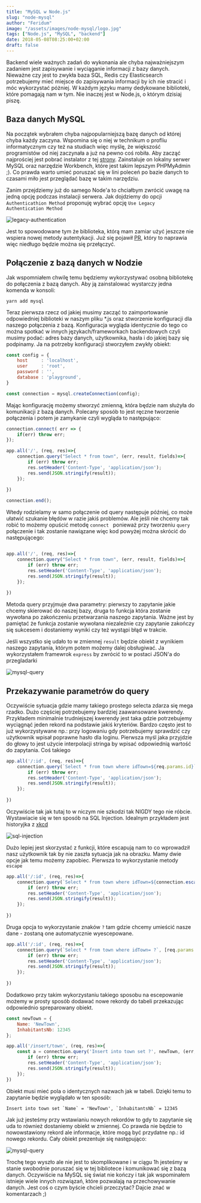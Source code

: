 ```yaml
---
title: "MySQL w Node.js"
slug: "node-mysql"
author: "Feridum"
image: "/assets/images/node-mysql/logo.jpg"
tags: ["Node.js", "MySQL", "backend"]
date: 2018-05-08T08:25:00+02:00
draft: false
---
```


Backend wiele ważnych zadań do wykonania ale chyba najważniejszym zadaniem jest zapisywanie i wyciąganie informacji z bazy danych. Nieważne czy jest to zwykła baza SQL, Redis czy Elasticsearch potrzebujemy mieć miejsce do zapisywania informacji by ich nie stracić i móc wykorzystać póżniej. W każdym języku mamy dedykowane biblioteki, które pomagają nam w tym. Nie inaczej jest w Node.js, o którym dzisiaj piszę.



## Baza danych MySQL
Na początek wybrałem chyba najpopularniejszą bazę danych od której chyba każdy zaczyna. Wspomina się o niej w technikum o profliu informatycznym czy też na studiach więc myślę, że większość programistów od niej zaczynała a już na pewno coś robiła. Aby zacząć najprościej jest pobrać instalator z tej [strony](https://dev.mysql.com/downloads/mysql/). Zainstaluje on lokalny serwer MySQL oraz narzędzie Workbench, które jest takim lepszym PHPMyAdmin ;). Co prawda warto umieć poruszać się w lini poleceń po bazie danych to czasami miło jest przeglądać bazę w takim narzędziu.

Zanim przejdziemy już do samego Node'a to chciałbym zwrócić uwagę na jedną opcję podczas instalacji serwera. Jak dojdziemy do opcji `Authenticathion Method` proponuję wybrać opcję `Use Legacy Authentication Method`

![legacy-authentication](/assets/images/node-mysql/legacy.png)

Jest to spowodowane tym że biblioteka, którą mam zamiar użyć jeszcze nie wspiera nowej metody autentykacji. Już się pojawił [PR](https://github.com/mysqljs/mysql/pull/1962), który to naprawia więc niedługo będzie można się przełączyć. 

## Połączenie z bazą danych w Nodzie

Jak wspomniałem chwilę temu będziemy wykorzystywać osobną bibliotekę do połączenia z bazą danych. Aby ją zainstalować wystarczy jedna komenda w konsoli: 

```console
yarn add mysql
``` 

Teraz pierwsza rzecz od jakiej musimy zacząć to zaimportowanie odpowiedniej biblioteki w naszym pliku *.js oraz stworzenie konfiguracji dla naszego połączenia z bazą. Konfiguracja wygląda identycznie do tego co można spotkać w innych językach/frameworkach backendowych czyli musimy podać: adres bazy danych, użytkownika, hasła i do jakiej bazy się podpinamy. Ja na potrzeby konfiguracji stworzyłem zwykły obiekt: 

```js
const config = {
    host     : 'localhost',
    user     : 'root',
    password : '',
    database : 'playground',
}

const connection = mysql.createConnection(config);
```

Mając konfigurację możemy stworzyć zmienną, która będzie nam służyła do komunikacji z bazą danych.
Polecany sposób to jest ręczne tworzenie połączenia i potem je zamykanie czyli wygląda to następująco: 

```js
connection.connect( err => {
    if(err) throw err;
});

app.all('/', (req, res)=>{
    connection.query("Select * from town", (err, result, fields)=>{
        if (err) throw err;
        res.setHeader('Content-Type', 'application/json');
        res.send(JSON.stringify(result));
    });
    
})

connection.end();
```


Wtedy rodzielamy w samo połączenie od query następuje później, co może ułatwić szukanie błędów w razie jakiś problemów. Ale jeśli nie chcemy tak robić to możemy opuścić metodę `connect ` ponieważ przy tworzeniu `query` połączenie i tak zostanie nawiązane więc kod powyżej można skrócić do następującego: 

```js

app.all('/', (req, res)=>{
    connection.query("Select * from town", (err, result, fields)=>{
        if (err) throw err;
        res.setHeader('Content-Type', 'application/json');
        res.send(JSON.stringify(result));
    });
    
})

```

Metoda query przyjmuje dwa parametry: pierwszy to zapytanie jakie chcemy skierować do naszej bazy, druga to funkcja która zostanie wywołana po zakończeniu przetwarzania naszego zapytania. Ważne jest by pamiętać że funkcja zostanie wywołana niezależnie czy zapytanie zakończy się sukcesem i dostaniemy wyniki czy też wystąpi błąd w trakcie.

Jeśli wszystko się udało to w zmiennej `result` będzie obiekt z wynikiem naszego zapytania, którym potem możemy dalej obsługiwać. Ja wykorzystałem framewrok `express` by zwrócić to w postaci JSON'a do przegladarki


![mysql-query](/assets/images/node-mysql/mysql-query.png)

## Przekazywanie parametrów do query

Oczywiście sytuacja gdzie mamy takiego prostego selecta zdarza się mega rzadko. Dużo częściej potrzebujemy bardziej zaawansowane kwerendy. Przykładem minimalnie trudniejszej kwerendy jest taka gdzie potrzebujemy wyciągnąć jeden rekord na podstawie jakiś kryteriów. Bardzo często jest to już wykorzystywane np.: przy logowaniu gdy potrzebujemy sprawdzić czy użytkownik wpisał poprawne hasło dla loginu. Pierwsza myśl jaka przyjdzie do głowy to jest użycie interpolacji stringa by wpisać odpowiednią wartość do zapytania. Coś takiego

```js
app.all('/:id', (req, res)=>{
    connection.query(`Select * from town where idTown=${req.params.id}`, (err, result, fields)=>{
        if (err) throw err;
        res.setHeader('Content-Type', 'application/json');
        res.send(JSON.stringify(result));
    });
    
})
```

Oczywiście tak jak tutaj to w niczym nie szkodzi tak NIGDY tego nie róbcie. Wystawiacie się w ten sposób na SQL Injection. Idealnym przykładem jest historyjka z [xkcd](https://xkcd.com/327/)

![sql-injection](/assets/images/node-mysql/exploits_of_a_mom.png)

Dużo lepiej jest skorzystać z funkcji, które escapują nam to co wprowadził nasz użytkownik tak by nie zaszła sytuacja jak na obrazku. Mamy dwie opcje jak temu możemy zapobiec. Pierwsza to wykorzystanie metody `escape`

```js
app.all('/:id', (req, res)=>{
    connection.query(`Select * from town where idTown=${connection.escape(req.params.id)}`, (err, result, fields)=>{
        if (err) throw err;
        res.setHeader('Content-Type', 'application/json');
        res.send(JSON.stringify(result));
    });
    
})
```

Druga opcja to wykorzystanie znaków `?` tam gdzie chcemy umieścić nasze dane - zostaną one automatycznie wyescepowane. 

```js
app.all('/:id', (req, res)=>{
    connection.query(`Select * from town where idTown= ?`, [req.params.id], (err, result, fields)=>{
        if (err) throw err;
        res.setHeader('Content-Type', 'application/json');
        res.send(JSON.stringify(result));
    });
    
})
```


Dodatkowo przy takim wykorzystaniu takiego sposobu na escepowanie możemy w prosty sposób dodawać nowe rekordy do tabeli przekazując odpowiednio spreparowany obiekt. 

```js
const newTown = {
    Name: 'NewTown',
    InhabitantsNb: 12345
};

app.all('/insert/town', (req, res)=>{ 
    const a = connection.query('Insert into town set ?', newTown, (err, result, fields)=>{
        if (err) throw err;
        res.setHeader('Content-Type', 'application/json');
        res.send(JSON.stringify(result));
    });
})
```

Obiekt musi mieć pola o identycznych nazwach jak w tabeli. Dzięki temu to zapytanie będzie wyglądało w ten sposób: 

```mysql
Insert into town set `Name` = 'NewTown', `InhabitantsNb` = 12345
```

Jak już jesteśmy przy wstawianiu nowych rekordów to gdy to zapytanie się uda to również dostaniemy obiekt w zmiennej. Co prawda nie będzie to nowowstawiony rekord ale informacje, które mogą być przydatne np.: id nowego rekordu. Cały obiekt prezentuje się następująco: 

![mysql-query](/assets/images/node-mysql/mysql-insert.png)

Trochę tego wyszło ale nie jest to skomplikowane i w ciągu 1h jesteśmy w stanie swobodnie poruszać się w tej bibliotece i komunikować się z bazą danych. Oczywiście na MySQL się świat nie kończy i tak jak wspominałem istnieje wiele innych rozwiązań, które pozwalają na przechowywanie danych. Jest coś o czym byście chcieli przeczytać? Dajcie znać w komentarzach ;) 

